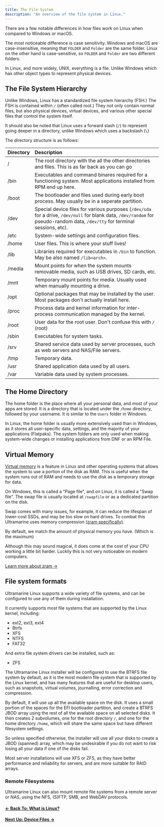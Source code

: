 ```yaml
---
title: The File System
description: "An overview of the file system in Linux."
---
```



There are a few notable differences in how files work on Linux when compared to Windows or macOS.

The most noticeable difference is case sensitivity. Windows and macOS are case-insensitive, meaning that `FOLDER` and `Folder` are the same folder. Linux on the other hand is case-sensitive, so `FOLDER` and `Folder` are two different folders.

In Linux, and more widely, UNIX, everything is a file. Unlike Windows which has other object types to represent physical devices.

## The File System Hierarchy

Unlike Windows, Linux has a standardized file system hierarchy (FSH.) The FSH is contained within `/` (often called root.) They not only contain normal files, but also physical devices, virtual devices, and various other special files that control the system itself.

It should also be noted that Linux uses a forward slash (`/`) to represent going deeper in a directory, unlike Windows which uses a backslash (`\`)

The directory structure is as follows:

| Directory | Description                                                                                                                                                                  |
| :-------- | :--------------------------------------------------------------------------------------------------------------------------------------------------------------------------- |
| /         | The root directory with the all the other directories and files. This is as far back as you can go                                                                           |
| /bin      | Executables and command binares required for a functioning system. Most applications installed from RPM end up here.                                                         |
| /boot     | The bootloader and files used during early boot process. May usually be in a seperate partition.                                                                             |
| /dev      | Special device files for various purposes (`/dev/sda` for a drive, `/dev/null` for blank data, `/dev/random` for pseudo-random data, `/dev/tty` for terminal sessions, etc). |
| /etc      | System-wide settings and configuration files.                                                                                                                                |
| /home     | User files. This is where your stuff lives!                                                                                                                                  |
| /lib      | Libraries required for executables in `/bin` to function. May be also named `/lib<arch>`.                                                                                    |
| /media    | Mount points for when the system mounts removable media, such as USB drives, SD cards, etc.                                                                                  |
| /mnt      | Temporary mount points for media. Usually used when manually mounting a drive.                                                                                               |
| /opt      | Optional packages that may be installed by the user. Most packages don't actually install here.                                                                              |
| /proc     | Process data and kernel information for inter-process communication managed by the kernel.                                                                                   |
| /root     | User data for the root user. Don't confuse this with `/` (root)                                                                                                              |
| /sbin     | Executables for system tasks.                                                                                                                                                |
| /srv      | Shared service data used by server processes, such as web servers and NAS/File servers.                                                                                      |
| /tmp      | Temporary data.                                                                                                                                                              |
| /usr      | Shared application data used by all users.                                                                                                                                   |
| /var      | Variable data used by system processes.                                                                                                                                      |

## The Home Directory

The home folder is the place where all your personal data, and most of your apps are stored. It is a directory that is located under the `/home` directory, followed by your username. It is similar to the `Users` folder in Windows.

In Linux, the home folder is usually more extensively used than in Windows, as it stores all user-specific data, settings, and the majority of your applications (Flatpaks). The system folders are only used when making system-wide changes or installing applications from DNF or an RPM File.

## Virtual Memory

[Virtual memory](https://en.wikipedia.org/wiki/Virtual_memory) is a feature in Linux and other operating systems that allows the system to use a portion of the disk as RAM. This is useful when the system runs out of RAM and needs to use the disk as a temporary storage for data.

On Windows, this is called a "Page file", and on Linux, it is called a "Swap file". The swap file is usually located at `/swapfile` or as a dedicated partition on the disk.

Swap comes with many issues, for example, it can reduce the lifespan of lower-cost SSDs, and may be too slow on hard drives. To combat this Ultramarine uses memory compression [(zram specifically)](https://en.wikipedia.org/wiki/Zram).

By default, we match the amount of physical memory you have. (Which is the maximum)

Although this may sound magical, it does come at the cost of your CPU working a little bit harder. Luckily this is not very noticeable on modern computers.

[Learn more about zram →](https://en.wikipedia.org/wiki/Zram)

## File system formats

Ultramarine Linux supports a wide variety of file systems, and can be configured to use any of them during installation.

It currently supports most file systems that are supported by the Linux kernel, including:

- ext2, ext3, ext4
- Btrfs
- XFS
- NTFS
- FAT32

And extra file system drivers can be installed, such as:

- ZFS

The Ultramarine Linux installer will be configured to use the BTRFS file system by default, as it is the most modern file system that is supported by the Linux kernel, and has many features that are useful for desktop users, such as snapshots, virtual volumes, journalling, error correction and compression.

By default, it will use up all the available space on the disk. It uses a small portion of the spaces for the EFI bootloader partition, and create a BTRFS JBOD array using the rest of all the available space on all selected disks.
It then creates 2 subvolumes, one for the root directory `/`, and one for the home directory `/home`, which will share the same space but have different filesystem settings.

So unless specified otherwise, the installer will use all your disks to create a JBOD (spanned) array, which may be undesirable if you do not want to risk losing all your data if one of the disks fail.

Most server installations will use XFS or ZFS, as they have better performance and reliability for servers, and are more suitable for RAID arrays.

### Remote Filesystems

Ultramarine Linux can also mount remote file systems from a remote server or NAS, using the NFS, (S)FTP, SMB, and WebDAV protocols.

#### [← Back To: What is Linux?](../overview)

#### [Next Up: Device Files →](../devicefiles)
